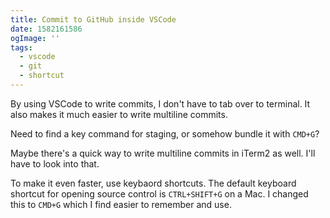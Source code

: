 ```yaml
---
title: Commit to GitHub inside VSCode
date: 1582161586
ogImage: ''
tags:
  - vscode
  - git
  - shortcut
---
```


By using VSCode to write commits, I don't have to tab over to terminal. It also makes it much easier to write multiline commits.

Need to find a key command for staging, or somehow bundle it with `CMD+G`?

Maybe there's a quick way to write multiline commits in iTerm2 as well. I'll have to look into that.

To make it even faster, use keybaord shortcuts. The default keyboard shortcut for opening source control is `CTRL+SHIFT+G` on a Mac. I changed this to `CMD+G` which I find easier to remember and use.
